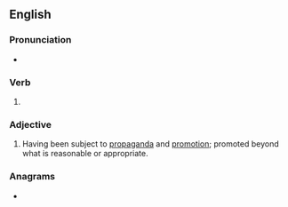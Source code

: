 ==English==

===Pronunciation===
* {{IPA|/haɪpt/|lang=en}}

===Verb===
{{head|en|verb form}}

# {{en-past of|hype}}

===Adjective===
{{en-adj}}

# Having been subject to [[propaganda]] and [[promotion]]; promoted beyond what is reasonable or appropriate.

===Anagrams===
* {{anagrams|en|phy ed}}